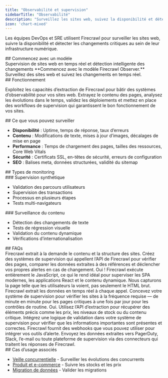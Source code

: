 ```yaml
---
title: "Observabilité et supervision"
sidebarTitle: "Observabilité"
description: "Surveillez les sites web, suivez la disponibilité et détectez les changements en temps réel"
icon: 'chart-mixed'
---
```


Les équipes DevOps et SRE utilisent Firecrawl pour surveiller les sites web, suivre la disponibilité et détecter les changements critiques au sein de leur infrastructure numérique.

<div id="start-with-a-template">
  ## Commencez avec un modèle
</div>

<Card title="Firecrawl Observer" icon="github" href="https://github.com/mendableai/firecrawl-observer">
  Supervision de sites web en temps réel et détection intelligente des changements
</Card>

<Note>
  **Commencez avec le modèle Firecrawl Observer.** Surveillez des sites web et suivez les changements en temps réel.
</Note>

<div id="how-it-works">
  ## Fonctionnement
</div>

Exploitez les capacités d’extraction de Firecrawl pour bâtir des systèmes d’observabilité pour vos sites web. Extrayez le contenu des pages, analysez les évolutions dans le temps, validez les déploiements et mettez en place des workflows de supervision qui garantissent le bon fonctionnement de vos sites.

<div id="what-you-can-monitor">
  ## Ce que vous pouvez surveiller
</div>

* **Disponibilité** : Uptime, temps de réponse, taux d’erreurs
* **Contenu** : Modifications de texte, mises à jour d’images, décalages de mise en page
* **Performance** : Temps de chargement des pages, tailles des ressources, Core Web Vitals
* **Sécurité** : Certificats SSL, en-têtes de sécurité, erreurs de configuration
* **SEO** : Balises meta, données structurées, validité du sitemap

<div id="monitoring-types">
  ## Types de monitoring
</div>

<div id="synthetic-monitoring">
  ### Supervision synthétique
</div>

* Validation des parcours utilisateurs
* Supervision des transactions
* Processus en plusieurs étapes
* Tests multi-navigateurs

<div id="content-monitoring">
  ### Surveillance du contenu
</div>

* Détection des changements de texte
* Tests de régression visuelle
* Validation du contenu dynamique
* Vérifications d’internationalisation

<div id="faqs">
  ## FAQs
</div>

<AccordionGroup>
  <Accordion title="Comment Firecrawl aide-t-il à la supervision de sites web ?">
    Firecrawl extrait à la demande le contenu et la structure des sites. Créez des systèmes de supervision qui appellent l’API de Firecrawl pour vérifier des pages, comparer les données extraites à des références et déclencher vos propres alertes en cas de changement.
  </Accordion>

  <Accordion title="Puis-je superviser des applications très riches en JavaScript ?">
    Oui ! Firecrawl exécute entièrement le JavaScript, ce qui le rend idéal pour superviser les SPA modernes, les applications React et le contenu dynamique. Nous capturons la page telle que les utilisateurs la voient, pas seulement le HTML brut.
  </Accordion>

  <Accordion title="À quelle vitesse puis-je détecter des problèmes sur un site ?">
    Firecrawl extrait les données en temps réel à chaque appel. Concevez votre système de supervision pour vérifier les sites à la fréquence requise — de minute en minute pour les pages critiques à une fois par jour pour les contrôles de routine.
  </Accordion>

  <Accordion title="Puis-je valider des éléments spécifiques d’une page ?">
    Oui. Utilisez l’API d’extraction pour récupérer des éléments précis comme les prix, les niveaux de stock ou du contenu critique. Intégrez une logique de validation dans votre système de supervision pour vérifier que les informations importantes sont présentes et correctes.
  </Accordion>

  <Accordion title="Comment puis-je intégrer Firecrawl avec des systèmes d’alerte ?">
    Firecrawl fournit des webhooks que vous pouvez utiliser pour intégrer vos outils d’alerte. Envoyez les données extraites vers PagerDuty, Slack, l’e-mail ou toute plateforme de supervision via des connecteurs qui traitent les réponses de Firecrawl.
  </Accordion>
</AccordionGroup>

<div id="related-use-cases">
  ## Cas d’usage associés
</div>

* [Veille concurrentielle](/fr/use-cases/competitive-intelligence) - Surveiller les évolutions des concurrents
* [Produit et e-commerce](/fr/use-cases/product-ecommerce) - Suivre les stocks et les prix
* [Migration de données](/fr/use-cases/data-migration) - Valider les migrations